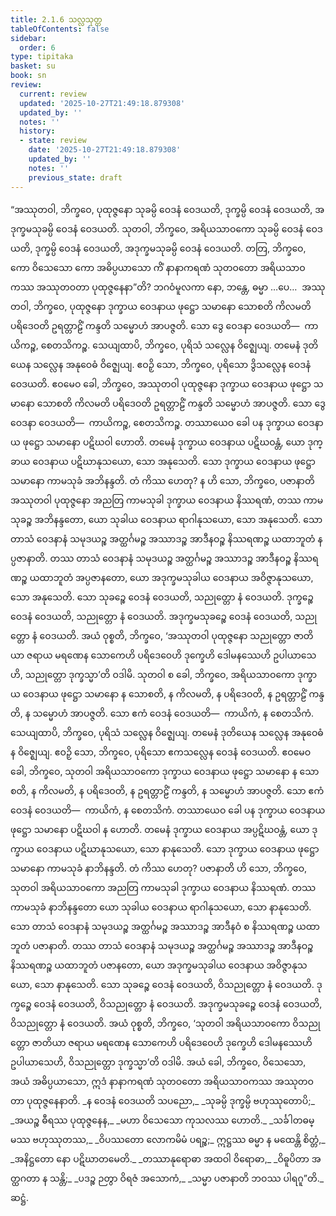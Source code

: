 ```yaml
---
title: 2.1.6 သလ္လသုတ္တ
tableOfContents: false
sidebar:
  order: 6
type: tipitaka
basket: su
book: sn
review:
  current: review
  updated: '2025-10-27T21:49:18.879308'
  updated_by: ''
  notes: ''
  history:
  - state: review
    date: '2025-10-27T21:49:18.879308'
    updated_by: ''
    notes: ''
    previous_state: draft
---
```



<ReviewStatus review={frontmatter.review} showDetails={true} />

<HypothesisAnnotation frontmatter={frontmatter} />

<DynamicBreadcrumb />

<Division number="254" book="sn" e="ch" v="18" p="317">

<Paragraph number="1118" book="sn">
“အဿုတဝါ, ဘိက္ခဝေ, ပုထုဇ္ဇနော သုခမ္ပိ ဝေဒနံ ဝေဒယတိ, ဒုက္ခမ္ပိ ဝေဒနံ ဝေဒယတိ, အဒုက္ခမသုခမ္ပိ ဝေဒနံ ဝေဒယတိ. သုတဝါ, ဘိက္ခဝေ, အရိယသာဝကော သုခမ္ပိ ဝေဒနံ ဝေဒယတိ, ဒုက္ခမ္ပိ ဝေဒနံ ဝေဒယတိ, အဒုက္ခမသုခမ္ပိ ဝေဒနံ ဝေဒယတိ. တတြ, ဘိက္ခဝေ, ကော ဝိသေသော ကော အဓိပ္ပယာသော ကိံ နာနာကရဏံ သုတဝတော အရိယသာဝကဿ အဿုတဝတာ ပုထုဇ္ဇနေနာ”တိ? ဘဂဝံမူလကာ နော, ဘန္တေ, ဓမ္မာ …ပေ…  အဿုတဝါ, ဘိက္ခဝေ, ပုထုဇ္ဇနော ဒုက္ခာယ ဝေဒနာယ ဖုဋ္ဌော သမာနော သောစတိ ကိလမတိ ပရိဒေဝတိ ဥရတ္တာဠိံ ကန္ဒတိ သမ္မောဟံ အာပဇ္ဇတိ. သော ဒွေ ဝေဒနာ ဝေဒယတိ—  ကာယိကဉ္စ, စေတသိကဉ္စ. သေယျထာပိ, ဘိက္ခဝေ, ပုရိသံ သလ္လေန ဝိဇ္ဈေယျ. တမေနံ ဒုတိယေန သလ္လေန အနုဝေဓံ ဝိဇ္ဈေယျ. ဧဝဉှိ သော, ဘိက္ခဝေ, ပုရိသော ဒွိသလ္လေန ဝေဒနံ ဝေဒယတိ. ဧဝမေဝ ခေါ, ဘိက္ခဝေ, အဿုတဝါ ပုထုဇ္ဇနော ဒုက္ခာယ ဝေဒနာယ ဖုဋ္ဌော သမာနော သောစတိ ကိလမတိ ပရိဒေဝတိ ဥရတ္တာဠိံ ကန္ဒတိ သမ္မောဟံ အာပဇ္ဇတိ. သော ဒွေ ဝေဒနာ ဝေဒယတိ—  ကာယိကဉ္စ, စေတသိကဉ္စ. တဿာယေဝ ခေါ ပန ဒုက္ခာယ ဝေဒနာယ ဖုဋ္ဌော သမာနော ပဋိဃဝါ ဟောတိ. တမေနံ ဒုက္ခာယ ဝေဒနာယ ပဋိဃဝန္တံ, ယော ဒုက္ခာယ ဝေဒနာယ ပဋိဃာနုသယော, သော အနုသေတိ. သော ဒုက္ခာယ ဝေဒနာယ ဖုဋ္ဌော သမာနော ကာမသုခံ အဘိနန္ဒတိ. တံ ကိဿ ဟေတု? န ဟိ သော, ဘိက္ခဝေ, ပဇာနာတိ အဿုတဝါ ပုထုဇ္ဇနော အညတြ ကာမသုခါ ဒုက္ခာယ ဝေဒနာယ နိဿရဏံ, တဿ ကာမသုခဉ္စ အဘိနန္ဒတော, ယော သုခါယ ဝေဒနာယ ရာဂါနုသယော, သော အနုသေတိ. သော တာသံ ဝေဒနာနံ သမုဒယဉ္စ အတ္ထင်္ဂမဉ္စ အဿာဒဉ္စ အာဒီနဝဉ္စ နိဿရဏဉ္စ ယထာဘူတံ နပ္ပဇာနာတိ. တဿ တာသံ ဝေဒနာနံ သမုဒယဉ္စ အတ္ထင်္ဂမဉ္စ အဿာဒဉ္စ အာဒီနဝဉ္စ နိဿရဏဉ္စ ယထာဘူတံ အပ္ပဇာနတော, ယော အဒုက္ခမသုခါယ ဝေဒနာယ အဝိဇ္ဇာနုသယော, သော အနုသေတိ. သော သုခဉ္စေ ဝေဒနံ ဝေဒယတိ, သညုတ္တော နံ ဝေဒယတိ. ဒုက္ခဉ္စေ ဝေဒနံ ဝေဒယတိ, သညုတ္တော နံ ဝေဒယတိ. အဒုက္ခမသုခဉ္စေ ဝေဒနံ ဝေဒယတိ, သညုတ္တော နံ ဝေဒယတိ. အယံ ဝုစ္စတိ, ဘိက္ခဝေ, ‘အဿုတဝါ ပုထုဇ္ဇနော သညုတ္တော ဇာတိယာ ဇရာယ မရဏေန သောကေဟိ ပရိဒေဝေဟိ ဒုက္ခေဟိ ဒေါမနဿေဟိ ဥပါယာသေဟိ, သညုတ္တော ဒုက္ခသ္မာ’တိ ဝဒါမိ.
</Paragraph>

<Paragraph number="1119" book="sn">
သုတဝါ စ ခေါ, ဘိက္ခဝေ, အရိယသာဝကော ဒုက္ခာယ ဝေဒနာယ ဖုဋ္ဌော သမာနော န သောစတိ, န ကိလမတိ, န ပရိဒေဝတိ, န ဥရတ္တာဠိံ ကန္ဒတိ, န သမ္မောဟံ အာပဇ္ဇတိ. သော ဧကံ ဝေဒနံ ဝေဒယတိ—  ကာယိကံ, န စေတသိကံ.
</Paragraph>

<Paragraph number="1120" book="sn">
သေယျထာပိ, ဘိက္ခဝေ, ပုရိသံ သလ္လေန ဝိဇ္ဈေယျ. တမေနံ ဒုတိယေန သလ္လေန အနုဝေဓံ န ဝိဇ္ဈေယျ. ဧဝဉှိ သော, ဘိက္ခဝေ, ပုရိသော ဧကသလ္လေန ဝေဒနံ ဝေဒယတိ. ဧဝမေဝ ခေါ, ဘိက္ခဝေ, သုတဝါ အရိယသာဝကော ဒုက္ခာယ ဝေဒနာယ ဖုဋ္ဌော သမာနော န သောစတိ, န ကိလမတိ, န ပရိဒေဝတိ, န ဥရတ္တာဠိံ ကန္ဒတိ, န သမ္မောဟံ အာပဇ္ဇတိ. သော ဧကံ ဝေဒနံ ဝေဒယတိ—  ကာယိကံ, န စေတသိကံ. တဿာယေဝ ခေါ ပန ဒုက္ခာယ ဝေဒနာယ ဖုဋ္ဌော သမာနော ပဋိဃဝါ န ဟောတိ. တမေနံ ဒုက္ခာယ ဝေဒနာယ အပ္ပဋိဃဝန္တံ, ယော ဒုက္ခာယ ဝေဒနာယ ပဋိဃာနုသယော, သော နာနုသေတိ. သော ဒုက္ခာယ ဝေဒနာယ ဖုဋ္ဌော သမာနော ကာမသုခံ နာဘိနန္ဒတိ. တံ ကိဿ ဟေတု? ပဇာနာတိ ဟိ သော, ဘိက္ခဝေ, သုတဝါ အရိယသာဝကော အညတြ ကာမသုခါ ဒုက္ခာယ ဝေဒနာယ နိဿရဏံ. တဿ ကာမသုခံ နာဘိနန္ဒတော ယော သုခါယ ဝေဒနာယ ရာဂါနုသယော, သော နာနုသေတိ. သော တာသံ ဝေဒနာနံ သမုဒယဉ္စ အတ္ထင်္ဂမဉ္စ အဿာဒဉ္စ အာဒီနဝံ စ နိဿရဏဉ္စ ယထာဘူတံ ပဇာနာတိ. တဿ တာသံ ဝေဒနာနံ သမုဒယဉ္စ အတ္ထင်္ဂမဉ္စ အဿာဒဉ္စ အာဒီနဝဉ္စ နိဿရဏဉ္စ ယထာဘူတံ ပဇာနတော, ယော အဒုက္ခမသုခါယ ဝေဒနာယ အဝိဇ္ဇာနုသယော, သော နာနုသေတိ. သော သုခဉ္စေ ဝေဒနံ ဝေဒယတိ, ဝိသညုတ္တော နံ ဝေဒယတိ. ဒုက္ခဉ္စေ ဝေဒနံ ဝေဒယတိ, ဝိသညုတ္တော နံ ဝေဒယတိ. အဒုက္ခမသုခဉ္စေ ဝေဒနံ ဝေဒယတိ, ဝိသညုတ္တော နံ ဝေဒယတိ. အယံ ဝုစ္စတိ, ဘိက္ခဝေ, ‘သုတဝါ အရိယသာဝကော ဝိသညုတ္တော ဇာတိယာ ဇရာယ မရဏေန သောကေဟိ ပရိဒေဝေဟိ ဒုက္ခေဟိ ဒေါမနဿေဟိ ဥပါယာသေဟိ, ဝိသညုတ္တော ဒုက္ခသ္မာ’တိ ဝဒါမိ. အယံ ခေါ, ဘိက္ခဝေ, ဝိသေသော, အယံ အဓိပ္ပယာသော, ဣဒံ နာနာကရဏံ သုတဝတော အရိယသာဝကဿ အဿုတဝတာ ပုထုဇ္ဇနေနာတိ.
</Paragraph>

<Paragraph number="1121" type="verses" book="sn">
_န ဝေဒနံ ဝေဒယတိ သပညော,_  
_သုခမ္ပိ ဒုက္ခမ္ပိ ဗဟုဿုတောပိ;_  
_အယဉ္စ ဓီရဿ ပုထုဇ္ဇနေန,_  
_မဟာ ဝိသေသော ကုသလဿ ဟောတိ._  

</Paragraph>

<Paragraph number="1122" type="verses" book="sn">
_သင်္ခါတဓမ္မဿ ဗဟုဿုတဿ,_  
_ဝိပဿတော လောကမိမံ ပရဉ္စ;_  
ဣဋ္ဌဿ ဓမ္မာ န မထေန္တိ စိတ္တံ,_  
_အနိဋ္ဌတော နော ပဋိဃာတမေတိ._  

</Paragraph>

<Paragraph number="1123" type="verses" book="sn">
_တဿာနုရောဓာ အထဝါ ဝိရောဓာ,_  
_ဝိဓူပိတာ အတ္ထဂတာ န သန္တိ;_  
_ပဒဉ္စ ဉတွာ ဝိရဇံ အသောကံ,_  
_သမ္မာ ပဇာနာတိ ဘဝဿ ပါရဂူ”တိ._  


</Paragraph>
</Division>

<Paragraph number="1124" type="center" book="sn">
ဆဋ္ဌံ.
</Paragraph>